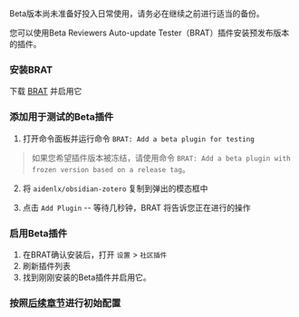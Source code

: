 
<ObsidianInfo channel="beta" />

<Callout type="warning">
  Beta版本尚未准备好投入日常使用，请务必在继续之前进行适当的备份。
</Callout>

您可以使用Beta Reviewers Auto-update Tester（BRAT）插件安装预发布版本的插件。

<Steps>

### 安装BRAT

下载 [BRAT](https://obsidian.md/plugins?id=obsidian42-brat) 并启用它

### 添加用于测试的Beta插件

1. 打开命令面板并运行命令 `BRAT: Add a beta plugin for testing`

> 如果您希望插件版本被冻结，请使用命令 `BRAT: Add a beta plugin with frozen version based on a release tag`。

2. 将 `aidenlx/obsidian-zotero` 复制到弹出的模态框中

3. 点击 `Add Plugin` -- 等待几秒钟，BRAT 将告诉您正在进行的操作

### 启用Beta插件

1. 在BRAT确认安装后，打开 `设置` > `社区插件`
2. 刷新插件列表
3. 找到刚刚安装的Beta插件并启用它。

### 按照[后续章节](#basic-setup)进行初始配置

</Steps>
